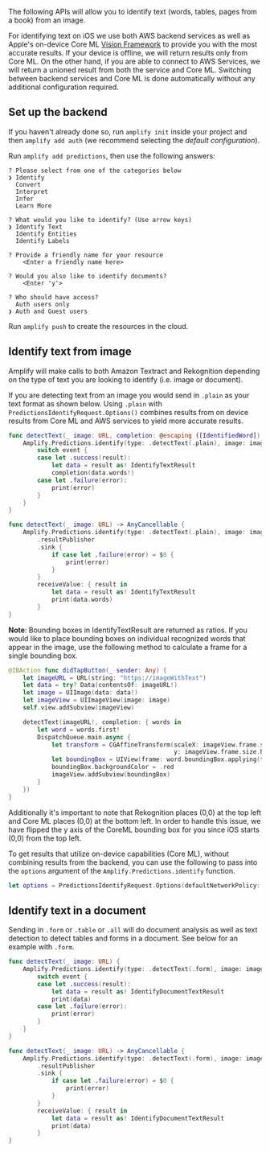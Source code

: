 The following APIs will allow you to identify text (words, tables, pages from a book) from an image.

For identifying text on iOS we use both AWS backend services as well as Apple's on-device Core ML [Vision Framework](https://developer.apple.com/documentation/vision) to provide you with the most accurate results.  If your device is offline, we will return results only from Core ML.  On the other hand, if you are able to connect to AWS Services, we will return a unioned result from both the service and Core ML.  Switching between backend services and Core ML is done automatically without any additional configuration required.

## Set up the backend

If you haven't already done so, run `amplify init` inside your project and then `amplify add auth` (we recommend selecting the *default configuration*).

Run `amplify add predictions`, then use the following answers:

```console
? Please select from one of the categories below
❯ Identify
  Convert
  Interpret
  Infer
  Learn More

? What would you like to identify? (Use arrow keys)
❯ Identify Text
  Identify Entities
  Identify Labels

? Provide a friendly name for your resource
    <Enter a friendly name here>

? Would you also like to identify documents?
    <Enter 'y'> 

? Who should have access?
  Auth users only
❯ Auth and Guest users
```

Run `amplify push` to create the resources in the cloud.

## Identify text from image

Amplify will make calls to both Amazon Textract and Rekognition depending on the type of text you are looking to identify (i.e. image or document).

If you are detecting text from an image you would send in `.plain` as your text format as shown below.  Using `.plain` with `PredictionsIdentifyRequest.Options()` combines results from on device results from Core ML and AWS services to yield more accurate results.

<BlockSwitcher>

<Block name="Listener (iOS 11+)">

```swift
func detectText(_ image: URL, completion: @escaping ([IdentifiedWord]) -> Void) {
    Amplify.Predictions.identify(type: .detectText(.plain), image: image) { event in
        switch event {
        case let .success(result):
            let data = result as! IdentifyTextResult
            completion(data.words!)
        case let .failure(error):
            print(error)
        }
    }
}
```

</Block>

<Block name="Combine (iOS 13+)">

```swift
func detectText(_ image: URL) -> AnyCancellable {
    Amplify.Predictions.identify(type: .detectText(.plain), image: image)
        .resultPublisher
        .sink {
            if case let .failure(error) = $0 {
                print(error)
            }
        }
        receiveValue: { result in
            let data = result as! IdentifyTextResult
            print(data.words)
        }
}
```

</Block>

</BlockSwitcher>

**Note**: Bounding boxes in IdentifyTextResult are returned as ratios. If you would like to place bounding boxes on individual recognized words that appear in the image, use the following method to calculate a frame for a single bounding box.

```swift 
@IBAction func didTapButton(_ sender: Any) {
    let imageURL = URL(string: "https://imageWithText")
    let data = try? Data(contentsOf: imageURL!)
    let image = UIImage(data: data!)
    let imageView = UIImageView(image: image)
    self.view.addSubview(imageView)

    detectText(imageURL!, completion: { words in
        let word = words.first!
        DispatchQueue.main.async {
            let transform = CGAffineTransform(scaleX: imageView.frame.size.width, 
                                              y: imageView.frame.size.height)
            let boundingBox = UIView(frame: word.boundingBox.applying(transform))
            boundingBox.backgroundColor = .red
            imageView.addSubview(boundingBox)
        }
    })
}
```
Additionally it's important to note that Rekognition places (0,0) at the top left and Core ML places (0,0) at the bottom left. In order to handle this issue, we have flipped the y axis of the CoreML bounding box for you since iOS starts (0,0) from the top left.

To get results that utilize on-device capabilities (Core ML), without combining results from the backend, you can use the following to pass into the `options` argument of the `Amplify.Predictions.identify` function.
```swift
let options = PredictionsIdentifyRequest.Options(defaultNetworkPolicy: .offline, pluginOptions: nil)
```

## Identify text in a document

Sending in `.form` or `.table` or `.all` will do document analysis as well as text detection to detect tables and forms in a document. See below for an example with `.form`.

<BlockSwitcher>

<Block name="Listener (iOS 11+)">

```swift
func detectText(_ image: URL) {
    Amplify.Predictions.identify(type: .detectText(.form), image: image) { event in
        switch event {
        case let .success(result):
            let data = result as! IdentifyDocumentTextResult
            print(data)
        case let .failure(error):
            print(error)
        }
    }
}
```

</Block>

<Block name="Combine (iOS 13+)">

```swift
func detectText(_ image: URL) -> AnyCancellable {
    Amplify.Predictions.identify(type: .detectText(.form), image: image)
        .resultPublisher
        .sink {
            if case let .failure(error) = $0 {
                print(error)
            }
        }
        receiveValue: { result in
            let data = result as! IdentifyDocumentTextResult
            print(data)
        }
}
```

</Block>

</BlockSwitcher>
